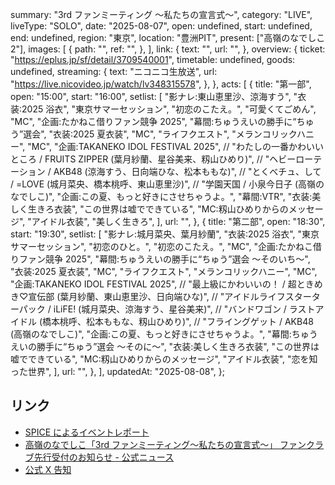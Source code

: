   summary: "3rd ファンミーティング 〜私たちの宣言式〜",
  category: "LIVE",
  liveType: "SOLO",
  date: "2025-08-07",
  open: undefined,
  start: undefined,
  end: undefined,
  region: "東京",
  location: "豊洲PIT",
  present: ["高嶺のなでしこ2"],
  images: [
    {
      path: "",
      ref: "",
    },
  ],
  link: {
    text: "",
    url: "",
  },
  overview: {
    ticket: "https://eplus.jp/sf/detail/3709540001",
    timetable: undefined,
    goods: undefined,
    streaming: {
      text: "ニコニコ生放送",
      url: "https://live.nicovideo.jp/watch/lv348315578",
    },
  },
  acts: [
    {
      title: "第一部",
      open: "15:00",
      start: "16:00",
      setlist: [
        "影ナレ:東山恵里沙、涼海すう",
        "衣装:2025 浴衣",
        "東京サマーセッション",
        "初恋のこたえ。",
        "可愛くてごめん",
        "MC",
        "企画:たかねこ借りファン競争 2025",
        "幕間:ちゅうえいの勝手に“ちゅう”選会",
        "衣装:2025 夏衣装",
        "MC",
        "ライフクエスト",
        "メランコリックハニー",
        "MC",
        "企画:TAKANEKO IDOL FESTIVAL 2025",
        // "わたしの一番かわいいところ / FRUITS ZIPPER (葉月紗蘭、星谷美来、籾山ひめり)",
        // "ヘビーローテーション / AKB48 (涼海すう、日向端ひな、松本ももな)",
        // "とくべチュ、して / =LOVE (城月菜央、橋本桃呼、東山恵里沙)",
        // "学園天国 / 小泉今日子 (高嶺のなでしこ)",
        "企画:この夏、もっと好きにさせちゃうよ。",
        "幕間:VTR",
        "衣装:美しく生きろ衣装",
        "この世界は嘘でできている",
        "MC:籾山ひめりからのメッセージ",
        "アイドル衣装",
        "美しく生きろ",
      ],
      url: "",
    },
    {
      title: "第二部",
      open: "18:30",
      start: "19:30",
      setlist: [
        "影ナレ:城月菜央、葉月紗蘭",
        "衣装:2025 浴衣",
        "東京サマーセッション",
        "初恋のひと。",
        "初恋のこたえ。",
        "MC",
        "企画:たかねこ借りファン競争 2025",
        "幕間:ちゅうえいの勝手に“ちゅう”選会 〜そのいち〜",
        "衣装:2025 夏衣装",
        "MC",
        "ライフクエスト",
        "メランコリックハニー",
        "MC",
        "企画:TAKANEKO IDOL FESTIVAL 2025",
        // "最上級にかわいいの！ / 超ときめき♡宣伝部 (葉月紗蘭、東山恵里沙、日向端ひな)",
        // "アイドルライフスターターパック / iLiFE! (城月菜央、涼海すう、星谷美来)",
        // "バンドワゴン / ラストアイドル (橋本桃呼、松本ももな、籾山ひめり)",
        // "フライングゲット / AKB48 (高嶺のなでしこ)",
        "企画:この夏、もっと好きにさせちゃうよ。",
        "幕間:ちゅうえいの勝手に“ちゅう”選会 〜そのに〜",
        "衣装:美しく生きろ衣装",
        "この世界は嘘でできている",
        "MC:籾山ひめりからのメッセージ",
        "アイドル衣装",
        "恋を知った世界",
      ],
      url: "",
    },
  ],
  updatedAt: "2025-08-08",
};

## リンク

- [SPICE によるイベントレポート](https://spice.eplus.jp/articles/340073)
- [高嶺のなでしこ「3rd ファンミーティング〜私たちの宣言式〜」 ファンクラブ先行受付のお知らせ - 公式ニュース](https://takanenonadeshiko.jp/?p=3799)
- [公式 X 告知](https://x.com/takanenofficial/status/1922614942340948300)
